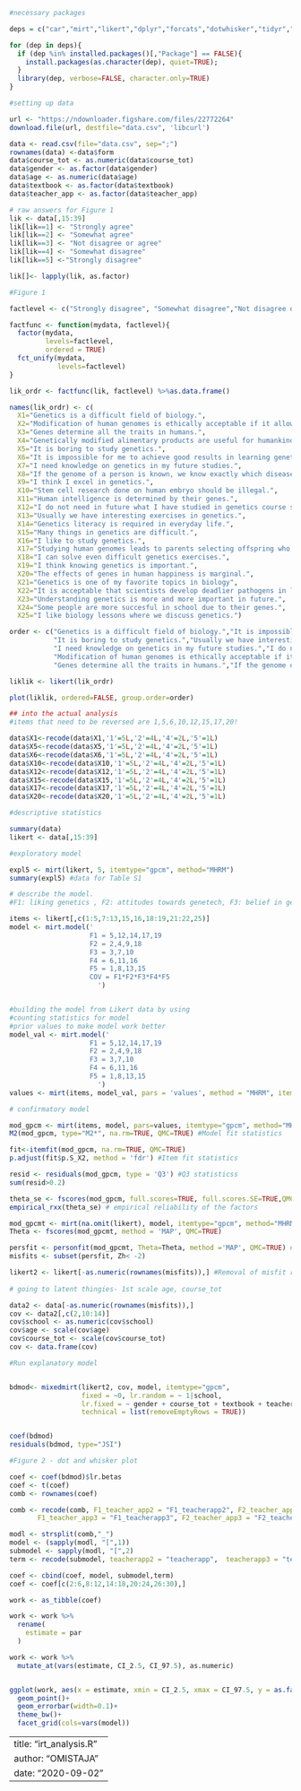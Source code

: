 
```r
#necessary packages

deps = c("car","mirt","likert","dplyr","forcats","dotwhisker","tidyr","tidyverse", "rfigshare");

for (dep in deps){
  if (dep %in% installed.packages()[,"Package"] == FALSE){
    install.packages(as.character(dep), quiet=TRUE);
  }
  library(dep, verbose=FALSE, character.only=TRUE)
}

#setting up data

url <- "https://ndownloader.figshare.com/files/22772264"
download.file(url, destfile="data.csv", 'libcurl')

data <- read.csv(file="data.csv", sep=";")
rownames(data) <-data$form
data$course_tot <- as.numeric(data$course_tot)
data$gender <- as.factor(data$gender)
data$age <- as.numeric(data$age)
data$textbook <- as.factor(data$textbook)
data$teacher_app <- as.factor(data$teacher_app)

# raw answers for Figure 1
lik <- data[,15:39]
lik[lik==1] <- "Strongly agree"
lik[lik==2] <- "Somewhat agree"
lik[lik==3] <- "Not disagree or agree"
lik[lik==4] <- "Somewhat disagree"
lik[lik==5] <-"Strongly disagree"

lik[]<- lapply(lik, as.factor)

#Figure 1 

factlevel <- c("Strongly disagree", "Somewhat disagree","Not disagree or agree", "Somewhat agree","Strongly agree")

factfunc <- function(mydata, factlevel){
  factor(mydata, 
         levels=factlevel, 
         ordered = TRUE)
  fct_unify(mydata, 
            levels=factlevel) 
}

lik_ordr <- factfunc(lik, factlevel) %>%as.data.frame()

names(lik_ordr) <- c(
  X1="Genetics is a difficult field of biology.",
  X2="Modification of human genomes is ethically acceptable if it allows for curing genetic disorders. ",
  X3="Genes determine all the traits in humans.",
  X4="Genetically modified alimentary products are useful for humankind.",
  X5="It is boring to study genetics.",
  X6="It is impossible for me to achieve good results in learning genetics.",
  X7="I need knowledge on genetics in my future studies.",
  X8="If the genome of a person is known, we know exactly which diseases they will have.",
  X9="I think I excel in genetics.",
  X10="Stem cell research done on human embryo should be illegal.",
  X11="Human intelligence is determined by their genes.",
  X12="I do not need in future what I have studied in genetics course so far.",
  X13="Usually we have interesting exercises in genetics.",
  X14="Genetics literacy is required in everyday life.",
  X15="Many things in genetics are difficult.",
  X16="I like to study genetics.",
  X17="Studying human genomes leads to parents selecting offspring who is genetically favorable.",
  X18="I can solve even difficult genetics exercises.",
  X19="I think knowing genetics is important.",
  X20="The effects of genes in human happiness is marginal.",
  X21="Genetics is one of my favorite topics in biology",
  X22="It is acceptable that scientists develop deadlier pathogens in laboratory through genetic modification if that allows for new cures to diseases.",
  X23="Understanding genetics is more and more important in future.",
  X24="Some people are more succesful in school due to their genes.",
  X25="I like biology lessons where we discuss genetics.")

order <- c("Genetics is a difficult field of biology.","It is impossible for me to achieve good results in learning genetics.","I think I excel in genetics.","Many things in genetics are difficult.","I can solve even difficult genetics exercises.",
           "It is boring to study genetics.","Usually we have interesting exercises in genetics.","I like to study genetics.","Genetics is one of my favorite topics in biology","I like biology lessons where we discuss genetics.",
           "I need knowledge on genetics in my future studies.","I do not need in future what I have studied in genetics course so far.","Genetics literacy is required in everyday life.","I think knowing genetics is important.","Understanding genetics is more and more important in future.",
           "Modification of human genomes is ethically acceptable if it allows for curing genetic disorders. ","Genetically modified alimentary products are useful for humankind.","Stem cell research done on human embryo should be illegal.","Studying human genomes leads to parents selecting offspring who is genetically favorable.","It is acceptable that scientists develop deadlier pathogens in laboratory through genetic modification if that allows for new cures to diseases.",
           "Genes determine all the traits in humans.","If the genome of a person is known, we know exactly which diseases they will have.","Human intelligence is determined by their genes.","The effects of genes in human happiness is marginal.","Some people are more succesful in school due to their genes.")

liklik <- likert(lik_ordr)

plot(liklik, ordered=FALSE, group.order=order)

## into the actual analysis
#items that need to be reversed are 1,5,6,10,12,15,17,20!

data$X1<-recode(data$X1,'1'=5L,'2'=4L,'4'=2L,'5'=1L)
data$X5<-recode(data$X5,'1'=5L,'2'=4L,'4'=2L,'5'=1L)
data$X6<-recode(data$X6,'1'=5L,'2'=4L,'4'=2L,'5'=1L)
data$X10<-recode(data$X10,'1'=5L,'2'=4L,'4'=2L,'5'=1L)
data$X12<-recode(data$X12,'1'=5L,'2'=4L,'4'=2L,'5'=1L)
data$X15<-recode(data$X15,'1'=5L,'2'=4L,'4'=2L,'5'=1L)
data$X17<-recode(data$X17,'1'=5L,'2'=4L,'4'=2L,'5'=1L)
data$X20<-recode(data$X20,'1'=5L,'2'=4L,'4'=2L,'5'=1L)

#descriptive statistics

summary(data)
likert <- data[,15:39]

#exploratory model 

expl5 <- mirt(likert, 5, itemtype="gpcm", method="MHRM")
summary(expl5) #data for Table S1

# describe the model. 
#F1: liking genetics , F2: attitudes towards genetech, F3: belief in genetic determinism, F4: utility, F5: selfconcept  

items <- likert[,c(1:5,7:13,15,16,18:19,21:22,25)]
model <- mirt.model('
                    F1 = 5,12,14,17,19
                    F2 = 2,4,9,18
                    F3 = 3,7,10
                    F4 = 6,11,16
                    F5 = 1,8,13,15
                    COV = F1*F2*F3*F4*F5
                      ')


#building the model from Likert data by using 
#counting statistics for model
#prior values to make model work better
model_val <- mirt.model('
                    F1 = 5,12,14,17,19
                    F2 = 2,4,9,18
                    F3 = 3,7,10
                    F4 = 6,11,16
                    F5 = 1,8,13,15
                      ')
values <- mirt(items, model_val, pars = 'values', method = "MHRM", itemtype = 'gpcm')

# confirmatory model

mod_gpcm <- mirt(items, model, pars=values, itemtype="gpcm", method="MHRM")
M2(mod_gpcm, type="M2*", na.rm=TRUE, QMC=TRUE) #Model fit statistics

fit<-itemfit(mod_gpcm, na.rm=TRUE, QMC=TRUE)
p.adjust(fit$p.S_X2, method = 'fdr') #Item fit statistics

resid <- residuals(mod_gpcm, type = 'Q3') #Q3 statisticss
sum(resid>0.2) 

theta_se <- fscores(mod_gpcm, full.scores=TRUE, full.scores.SE=TRUE,QMC=TRUE)
empirical_rxx(theta_se) # empirical reliability of the factors

mod_gpcmt <- mirt(na.omit(likert), model, itemtype="gpcm", method="MHRM")
Theta <- fscores(mod_gpcmt, method = 'MAP', QMC=TRUE)

persfit <- personfit(mod_gpcmt, Theta=Theta, method ='MAP', QMC=TRUE) #Person-fit statistics
misfits <- subset(persfit, Zh< -2)

likert2 <- likert[-as.numeric(rownames(misfits)),] #Removal of misfit rows
 
# going to latent thingies- 1st scale age, course_tot

data2 <- data[-as.numeric(rownames(misfits)),]
cov <- data2[,c(2,10:14)]
cov$school <- as.numeric(cov$school)
cov$age <- scale(cov$age)
cov$course_tot <- scale(cov$course_tot)
cov <- data.frame(cov)

#Run explanatory model


bdmod<- mixedmirt(likert2, cov, model, itemtype="gpcm", 
                  fixed = ~0, lr.random = ~ 1|school,
                  lr.fixed = ~ gender + course_tot + textbook + teacher_app,
                  technical = list(removeEmptyRows = TRUE))


coef(bdmod)
residuals(bdmod, type="JSI")

#Figure 2 - dot and whisker plot

coef <- coef(bdmod)$lr.betas
coef <- t(coef)
comb <- rownames(coef)

comb <- recode(comb, F1_teacher_app2 = "F1_teacherapp2", F2_teacher_app2 = "F2_teacherapp2", F3_teacher_app2 = "F3_teacherapp2", F4_teacher_app2 = "F4_teacherapp2", F5_teacher_app2 = "F5_teacherapp2",
       F1_teacher_app3 = "F1_teacherapp3", F2_teacher_app3 = "F2_teacherapp3", F3_teacher_app3 = "F3_teacherapp3", F4_teacher_app3 = "F4_teacherapp3", F5_teacher_app3 = "F5_teacherapp3")

modl <- strsplit(comb,"_")
model <- (sapply(modl, "[",1))
submodel <- sapply(modl, "[",2)
term <- recode(submodel, teacherapp2 = "teacherapp",  teacherapp3 = "teacherapp")

coef <- cbind(coef, model, submodel,term)
coef <- coef[c(2:6,8:12,14:18,20:24,26:30),]

work <- as_tibble(coef)

work <- work %>% 
  rename(
    estimate = par
  )

work <- work %>% 
  mutate_at(vars(estimate, CI_2.5, CI_97.5), as.numeric)


ggplot(work, aes(x = estimate, xmin = CI_2.5, xmax = CI_97.5, y = as.factor(term), colour = submodel))+
  geom_point()+
  geom_errorbar(width=0.1)+
  theme_bw()+
  facet_grid(cols=vars(model))
```


---
title: "irt_analysis.R"
author: "OMISTAJA"
date: "2020-09-02"
---

